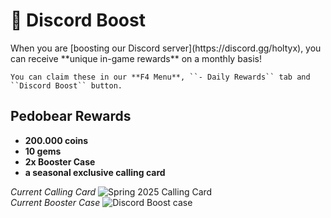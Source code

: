
# 💎 Discord Boost

<Callout type="info" emoji="ℹ️">
    When you are [boosting our Discord server](https://discord.gg/holtyx), you can receive **unique in-game rewards** on a monthly basis!  

    You can claim these in our **F4 Menu**, ``- Daily Rewards`` tab and ``Discord Boost`` button.
</Callout>

## Pedobear Rewards
- **200.000 coins**
- **10 gems**
- **2x Booster Case**
- **a seasonal exclusive calling card**  

*Current Calling Card*
![Spring 2025 Calling Card](/gmod/discord_booster_s2025.gif)
<br />
*Current Booster Case*
<Image src="/gmod/boost_case.png" alt="Discord Boost case" width={500} height={500} />
